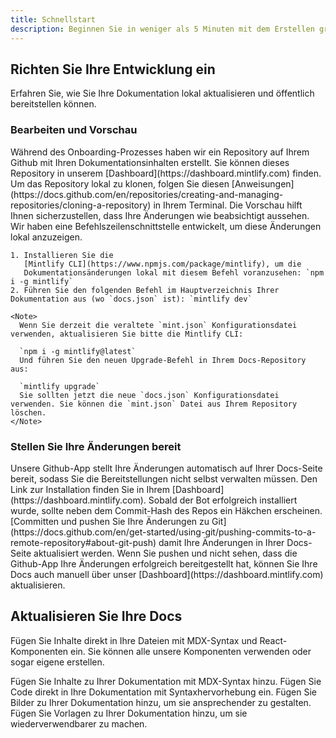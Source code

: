 ```yaml
---
title: Schnellstart
description: Beginnen Sie in weniger als 5 Minuten mit dem Erstellen großartiger Dokumentation
---
```


## Richten Sie Ihre Entwicklung ein

Erfahren Sie, wie Sie Ihre Dokumentation lokal aktualisieren und öffentlich bereitstellen können.

### Bearbeiten und Vorschau

<AccordionGroup>
  <Accordion icon="github" title="Clone your docs locally">
    Während des Onboarding-Prozesses haben wir ein Repository auf Ihrem Github mit
    Ihren Dokumentationsinhalten erstellt. Sie können dieses Repository in unserem
    [Dashboard](https://dashboard.mintlify.com) finden. Um das Repository
    lokal zu klonen, folgen Sie diesen
    [Anweisungen](https://docs.github.com/en/repositories/creating-and-managing-repositories/cloning-a-repository)
    in Ihrem Terminal.
  </Accordion>

  <Accordion icon="rectangle-terminal" title="Preview changes">
    Die Vorschau hilft Ihnen sicherzustellen, dass Ihre Änderungen wie beabsichtigt aussehen. Wir haben eine
    Befehlszeilenschnittstelle entwickelt, um diese Änderungen lokal anzuzeigen.

    1. Installieren Sie die
       [Mintlify CLI](https://www.npmjs.com/package/mintlify), um die
       Dokumentationsänderungen lokal mit diesem Befehl voranzusehen: `npm i -g mintlify`
    2. Führen Sie den folgenden Befehl im Hauptverzeichnis Ihrer Dokumentation aus (wo `docs.json` ist): `mintlify dev`

    <Note>
      Wenn Sie derzeit die veraltete `mint.json` Konfigurationsdatei verwenden, aktualisieren Sie bitte die Mintlify CLI:

      `npm i -g mintlify@latest`
      Und führen Sie den neuen Upgrade-Befehl in Ihrem Docs-Repository aus:

      `mintlify upgrade`
      Sie sollten jetzt die neue `docs.json` Konfigurationsdatei verwenden. Sie können die `mint.json` Datei aus Ihrem Repository löschen.
    </Note>
  </Accordion>
</AccordionGroup>

### Stellen Sie Ihre Änderungen bereit

<AccordionGroup>
  <Accordion icon="message-bot" title="Install our Github app">
    Unsere Github-App stellt Ihre Änderungen automatisch auf Ihrer Docs-Seite bereit, sodass
    Sie die Bereitstellungen nicht selbst verwalten müssen. Den Link zur Installation finden Sie in
    Ihrem [Dashboard](https://dashboard.mintlify.com). Sobald der Bot erfolgreich
    installiert wurde, sollte neben dem Commit-Hash des Repos ein Häkchen erscheinen.
  </Accordion>

  <Accordion icon="rocket" title="Push your changes">
    [Committen und pushen Sie Ihre Änderungen zu
    Git](https://docs.github.com/en/get-started/using-git/pushing-commits-to-a-remote-repository#about-git-push)
    damit Ihre Änderungen in Ihrer Docs-Seite aktualisiert werden. Wenn Sie pushen und nicht sehen,
    dass die Github-App Ihre Änderungen erfolgreich bereitgestellt hat, können Sie Ihre Docs auch manuell
    über unser [Dashboard](https://dashboard.mintlify.com) aktualisieren.
  </Accordion>
</AccordionGroup>

## Aktualisieren Sie Ihre Docs

Fügen Sie Inhalte direkt in Ihre Dateien mit MDX-Syntax und React-Komponenten ein. Sie können alle unsere Komponenten verwenden oder sogar eigene erstellen.

<CardGroup>
  <Card title="Add Content With MDX" icon="file" href="/essentials/markdown">
    Fügen Sie Inhalte zu Ihrer Dokumentation mit MDX-Syntax hinzu.
  </Card>

  <Card title="Add Code Blocks" icon="square-code" href="/essentials/code">
    Fügen Sie Code direkt in Ihre Dokumentation mit Syntaxhervorhebung ein.
  </Card>

  <Card title="Add Images" icon="image" href="/essentials/images">
    Fügen Sie Bilder zu Ihrer Dokumentation hinzu, um sie ansprechender zu gestalten.
  </Card>

  <Card title="Add Custom Components" icon="puzzle-piece" href="/essentials/reusable-snippets">
    Fügen Sie Vorlagen zu Ihrer Dokumentation hinzu, um sie wiederverwendbarer zu machen.
  </Card>
</CardGroup>
